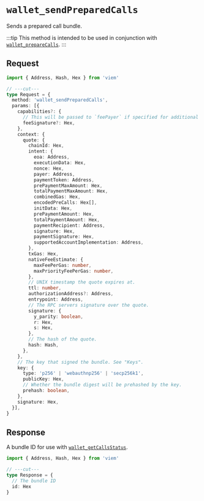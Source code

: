 
# `wallet_sendPreparedCalls`

Sends a prepared call bundle.

:::tip
This method is intended to be used in conjunction with [`wallet_prepareCalls`](/rpc-server/wallet_prepareCalls).
:::

<Fees />
<Keys />
<Selectors />

## Request

```ts twoslash
import { Address, Hash, Hex } from 'viem'

// ---cut---
type Request = {
  method: 'wallet_sendPreparedCalls',
  params: [{
    capabilities?: {
      // This will be passed to `feePayer` if specified for additional on-chain verification.
      feeSignature?: Hex,
    },
    context: {
      quote: {
        chainId: Hex,
        intent: {
          eoa: Address,
          executionData: Hex,
          nonce: Hex,
          payer: Address,
          paymentToken: Address,
          prePaymentMaxAmount: Hex,
          totalPaymentMaxAmount: Hex,
          combinedGas: Hex,
          encodedPreCalls: Hex[],
          initData: Hex,
          prePaymentAmount: Hex,
          totalPaymentAmount: Hex,
          paymentRecipient: Address,
          signature: Hex,
          paymentSignature: Hex,
          supportedAccountImplementation: Address,
        },
        txGas: Hex,
        nativeFeeEstimate: {
          maxFeePerGas: number,
          maxPriorityFeePerGas: number,
        },
        // UNIX timestamp the quote expires at.
        ttl: number,
        authorizationAddress?: Address,
        entrypoint: Address,
        // The RPC servers signature over the quote.
        signature: {
          y_parity: boolean,
          r: Hex,
          s: Hex,
        },
        // The hash of the quote.
        hash: Hash,
      },
    },
    // The key that signed the bundle. See "Keys".
    key: {
      type: 'p256' | 'webauthnp256' | 'secp256k1',
      publicKey: Hex,
      // Whether the bundle digest will be prehashed by the key.
      prehash: boolean,
    },
    signature: Hex,
  }],
}
```

## Response

A bundle ID for use with [`wallet_getCallsStatus`].

```ts twoslash
import { Address, Hash, Hex } from 'viem'

// ---cut---
type Response = {
  // The bundle ID
  id: Hex
}
```

[`wallet_getCallsStatus`]: /rpc-server/wallet_getCallsStatus
